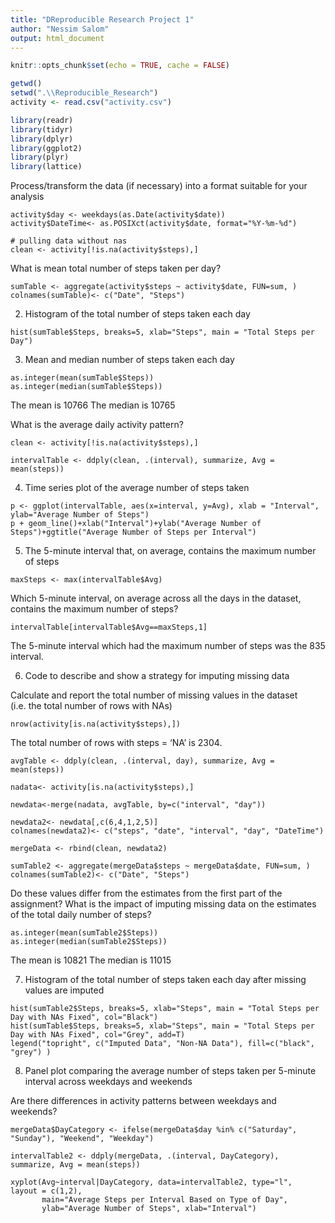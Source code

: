 ---
title: "DReproducible Research Project 1"
author: "Nessim Salom"
output: html_document
---

```{r setup, include=FALSE}
knitr::opts_chunk$set(echo = TRUE, cache = FALSE)
```

```{r load data}
getwd()
setwd(".\\Reproducible_Research")
activity <- read.csv("activity.csv")
```

```{r load librarys}

library(readr)
library(tidyr)
library(dplyr)
library(ggplot2)
library(plyr)
library(lattice) 
```

Process/transform the data (if necessary) into a format suitable for your analysis

```{process the data}
activity$day <- weekdays(as.Date(activity$date))
activity$DateTime<- as.POSIXct(activity$date, format="%Y-%m-%d")
```

```{pulling data without nas}
# pulling data without nas
clean <- activity[!is.na(activity$steps),]
```

What is mean total number of steps taken per day?

```{summarizing total steps per date}
sumTable <- aggregate(activity$steps ~ activity$date, FUN=sum, )
colnames(sumTable)<- c("Date", "Steps")
```

2. Histogram of the total number of steps taken each day

```{Creating the historgram of total steps per day}
hist(sumTable$Steps, breaks=5, xlab="Steps", main = "Total Steps per Day")
```

3. Mean and median number of steps taken each day

```{Calculate the mean and median of Steps}
as.integer(mean(sumTable$Steps))
as.integer(median(sumTable$Steps))
```

The mean is 10766
The median is 10765

What is the average daily activity pattern?

```{pulling data without nas}
clean <- activity[!is.na(activity$steps),]
```

```{create average number of steps per interval}
intervalTable <- ddply(clean, .(interval), summarize, Avg = mean(steps))
```

4. Time series plot of the average number of steps taken

```{Create line plot of average number of steps per interval}
p <- ggplot(intervalTable, aes(x=interval, y=Avg), xlab = "Interval", ylab="Average Number of Steps")
p + geom_line()+xlab("Interval")+ylab("Average Number of Steps")+ggtitle("Average Number of Steps per Interval")
```

5. The 5-minute interval that, on average, contains the maximum number of steps
```{Maximum steps by interval}
maxSteps <- max(intervalTable$Avg)
```

Which 5-minute interval, on average across all the days in the dataset, contains the maximum number of steps?

```{Which interval contains the maximum average number of steps}
intervalTable[intervalTable$Avg==maxSteps,1]
```
The 5-minute interval which had the maximum number of steps was the 835 interval.

6. Code to describe and show a strategy for imputing missing data

Calculate and report the total number of missing values in the dataset (i.e. the total number of rows with NAs)

```{Imputing missing values}
nrow(activity[is.na(activity$steps),])
```
The total number of rows with steps = 'NA' is 2304.

```{Create the average number of steps per weekday and interval}
avgTable <- ddply(clean, .(interval, day), summarize, Avg = mean(steps))
```

```{Create dataset with all NAs for substitution}
nadata<- activity[is.na(activity$steps),]
```

```{Merge NA data with average weekday interval for substitution}
newdata<-merge(nadata, avgTable, by=c("interval", "day"))
```

```{Reorder the new substituded data in the same format as clean data set}
newdata2<- newdata[,c(6,4,1,2,5)]
colnames(newdata2)<- c("steps", "date", "interval", "day", "DateTime")
```

```{Merge the NA averages and non NA data together}
mergeData <- rbind(clean, newdata2)
```

```{Create sum of steps per date to compare with step 1}
sumTable2 <- aggregate(mergeData$steps ~ mergeData$date, FUN=sum, )
colnames(sumTable2)<- c("Date", "Steps")
```

Do these values differ from the estimates from the first part of the assignment? What is the impact of imputing missing data on the estimates of the total daily number of steps?

```{Mean and Median with NA data taken care of}
as.integer(mean(sumTable2$Steps))
as.integer(median(sumTable2$Steps))
```

The mean is 10821
The median is 11015

7. Histogram of the total number of steps taken each day after missing values are imputed

```{Creating the histogram of total steps per day, categorized by data set to show impact}
hist(sumTable2$Steps, breaks=5, xlab="Steps", main = "Total Steps per Day with NAs Fixed", col="Black")
hist(sumTable$Steps, breaks=5, xlab="Steps", main = "Total Steps per Day with NAs Fixed", col="Grey", add=T)
legend("topright", c("Imputed Data", "Non-NA Data"), fill=c("black", "grey") )
```

8. Panel plot comparing the average number of steps taken per 5-minute interval across weekdays and weekends

Are there differences in activity patterns between weekdays and weekends?

```{Create new category based on the days of the week}
mergeData$DayCategory <- ifelse(mergeData$day %in% c("Saturday", "Sunday"), "Weekend", "Weekday")
```

```{Summarize data by interval and type of day}
intervalTable2 <- ddply(mergeData, .(interval, DayCategory), summarize, Avg = mean(steps))
```

```{Plot data in a panel plot}
xyplot(Avg~interval|DayCategory, data=intervalTable2, type="l",  layout = c(1,2),
       main="Average Steps per Interval Based on Type of Day", 
       ylab="Average Number of Steps", xlab="Interval")
```
